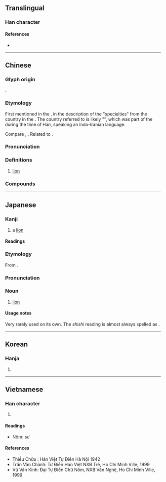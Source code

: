 {{also|狮}}
{{character info/new}}
==Translingual==

===Han character===
{{Han char|rn=94|rad=犬|as=10|sn=13|four=41227|canj=KHHRB|ids=⿰犭師}}

====References====
* {{Han ref|kx=0717.100|dkj=20609|dj=1128.250|hdz=21363.040|uh=7345|ud=29509|bh=B7E0|bd=47072}}

----

==Chinese==
{{zh-forms|s=狮|alt=師}}

===Glyph origin===
{{Han etym}}
{{Han compound|犬|師|ls=psc|c1=s|c2=p|t1=dog}}.

===Etymology===
First mentioned in the ''{{w|Book of Han}}'' {{defdate|1st century {{CE}}}}, in the description of the "specialties" from the {{och-l|烏弋山離|tr=*ʔˤa lək srar raj|Alexandria}} country in the {{w|Western Regions}}. The country referred to is likely "{{w|Alexandria Prophthasia}}", which was part of the {{w|Parthian Empire}} during the time of Han, speaking an Indo-Iranian language.

Compare {{cog|pal|šgl|tr=šagr, šēr|gloss=lion; (astronomy) Leo}}, {{cog|kho|sarau||lion}}. Related to {{och-l|狻猊}}.

===Pronunciation===
{{zh-pron
|m=shī
|c=si1
|h=pfs=sṳ̂
|md=săi
|mn=sai/xm,zz,tw:su/qz:sir
|mn_note=su/sir - literary; sai - vernacular
|w=1sr
|mc=y
|oc=y
|cat=n
}}

===Definitions===
{{zh-hanzi}}

# [[lion]]

===Compounds===
{{zh-der|獅子|人中獅子|小獅座|河東獅吼|河東獅子|海獅|獅城|獅子口|獅子吼|獅子山|獅子座|獅子搏兔|獅子會|獅子狗|獅子頭|獅舞|獅蠻|睡獅|石獅子|舞獅|蟻獅|風獅爺}}

----

==Japanese==

===Kanji===
{{ja-kanji|grade=n|rs=犬10}}

# a [[lion]]

====Readings====
{{ja-readings
|goon=し
|kanon=し
|kun=
}}

===Etymology===
From {{etyl|ltc|ja|sort=し}} {{m|zh|獅|tr={{IPAchar|/ʃɣiɪ/}}}}.

===Pronunciation===
{{ja-pron|yomi=goon|し}}

===Noun===
{{ja-noun|し}}

# [[lion]]

====Usage notes====
Very rarely used on its own. The ''shishi'' reading is almost always spelled as {{m|ja|獅子}}.

----

==Korean==

===Hanja===
{{ko-hanja|hangeul=사|eumhun=|rv=sa|mr=sa|y=sa}}

# {{defn|lang=ko|sort=犬10}}

----

==Vietnamese==

===Han character===
{{vi-hantu|sư|rs=犬10}}

# {{defn|lang=vi|sort=犬10}}

====Readings====
* Nôm: sư

====References====
* Thiều Chửu : Hán Việt Tự Điển Hà Nội 1942
* Trần Văn Chánh: Từ Điển Hán Việt NXB Trẻ, Ho Chi Minh Ville, 1999
* Vũ Văn Kính: Đại Tự Điển Chữ Nôm, NXB Văn Nghệ, Ho Chi Minh Ville, 1999